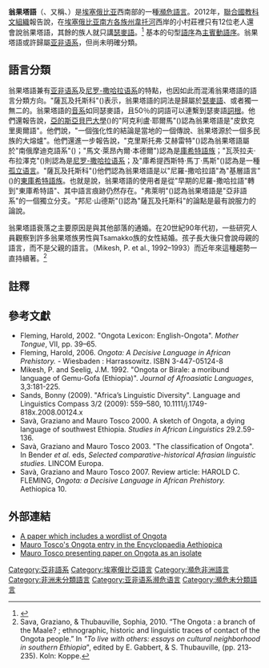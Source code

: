 {{Link style|time=2015-12-13T15:02:42+00:00}}
{{noteTA
|T=zh-hant:翁果塔語; zh-hans:翁果塔语
|G1=Ongota language
}}
{{Infobox language
|name=翁果塔語
|altname={{lang|en|Birale}}
|nativename={{IPA|iːfa ʕoŋɡota}}
|states=[[埃塞俄比亚|埃塞俄比亚]]
|region=[[南奧莫地區|南奧莫地區]]、[[南方各族州|南方各族州]]
|speakers=10人
|date=2007年
|ref=e17
|familycolor=Afro-asiatic
|fam2=[[東庫希特語支|東庫希特語支]] ? 
|iso3=bxe
|notice=IPA
}}

'''翁果塔語'''（{{lang|en|Ongota}}、又稱{{lang|en|Birale}}、{{lang|en|Birayle}}）是[[埃塞俄比亚|埃塞俄比亚]]西南部的一種[[瀕危語言|瀕危語言]]。2012年，[[聯合國教科文組織|聯合國教科文組織]]報告說，在[[埃塞俄比亚|埃塞俄比亚]][[南方各族州|南方各族州]][[韋托河|韋托河]]西岸的小村莊裡只有12位老人還會說翁果塔語，其餘的族人就只講[[瑟麥語|瑟麥語]]。<ref name="ongota1">{{Cite web |url=http://www.unesco.org/culture/ich/doc/download.php?versionID=16679 |title=Nomination File No. 00493 For Inscription on The List of Intangible Cultural Heritage in Need Of Urgent Safeguarding In 2012. |accessdate=2014-01-21 |archive-date=2017-02-08 |archive-url=https://web.archive.org/web/20170208032456/http://www.unesco.org/culture/ich/doc/download.php?versionID=16679 |dead-url=no }}</ref> 基本的句型[[語序|語序]]為[[主賓動語序|主賓動語序]]。翁果塔語或許歸屬[[亚非语系|亚非语系]]，但尚未明確分類。

==語言分類==
翁果塔語兼有[[亚非语系|亚非语系]]及[[尼罗-撒哈拉语系|尼罗-撒哈拉语系]]的特點，也因如此而混淆翁果塔語的語言分類方向。"薩瓦及托斯科"({{lang|en|Savà and Tosco 2007}})表示，翁果塔語的詞法是歸屬於[[瑟麥語|瑟麥語]]、或者獨一無二的。翁果塔語的[[音位學|音系]]如同瑟麥語，且50％的詞語可以連繫到瑟麥語[[詞根|詞根]]。他們還報告說，[[亞的斯亞貝巴大學|亞的斯亞貝巴大學]]({{lang|en|Addis Ababa University}})的"阿克利盧·耶爾馬"({{lang|en|Aklilu Yilma}})認為翁果塔語是"皮欽克里奧爾語"。他們說，"一個強化性的結論是當地的一個傳說、翁果塔源於一個多民族的大熔爐"。他們還進一步報告說，"克里斯托弗·艾赫雷特"({{lang|en|Christopher Ehret}})認為翁果塔語屬於"南俄摩迪克語系"({{lang|en|South Omotic languages}})；"馬文·萊昂內爾·本德爾"{{lang|en|(Marvin Lionel Bender}})認為是[[庫希特語族|庫希特語族]]；"瓦茨拉夫·布拉澤克"({{lang|en|Vaclav Blazek，1991、2001}})則認為是[[尼罗-撒哈拉语系|尼罗-撒哈拉语系]]；及"庫希提西斯特·馬丁·馬斯"({{lang|en|Cushiticist Maarten Mous 2003}})認為是一種[[孤立语言|孤立语言]]。"薩瓦及托斯科"({{lang|en|Savà and Tosco 2003, 2007}})他們認為翁果塔語是以"尼羅-撒哈拉語"為"基層語言"({{lang|en|Stratum (linguistics)}})的[[庫希特語族|東庫希特語族]]。也就是說，翁果塔語的使用者是從"早期的尼羅-撒哈拉語"轉到"東庫希特語"、其中語言痕跡仍然存在。"弗萊明"({{lang|en|Fleming、2006}})認為翁果塔語是"亞非語系"的一個獨立分支。"邦尼·山德斯"({{lang|en|Bonny Sands、2009}})認為"薩瓦及托斯科"的論點是最有說服力的論說。

翁果塔語衰落之主要原因是與其他部落的通婚。在20世紀90年代初，一些研究人員觀察到許多翁果塔族男性與Tsamakko族的女性結婚。孩子長大後只會說母親的語言，而不是父親的語言。（Mikesh, P. et al., 1992–1993）而近年來這種趨勢一直持續著。<ref name="Sava, Graziano 2010. pp. 213">Sava, Graziano, & Thubauville, Sophia, 2010. “The Ongota : a branch of the Maale? ; ethnographic, historic and linguistic traces of contact of the Ongota people.” In ''"To live with others: essays on cultural neighborhood in southern Ethiopia''", edited by E. Gabbert, & S. Thubauville, (pp. 213‐235). Koln: Koppe.</ref>

==註釋==
{{reflist}}

==參考文獻==
{{refbegin|2}}
* Fleming, Harold, 2002.  "Ongota Lexicon: English-Ongota".  ''Mother Tongue'', VII, pp. 39–65.
* Fleming, Harold, 2006. ''Ongota: A Decisive Language in African Prehistory.'' - Wiesbaden : Harrassowitz. ISBN 3-447-05124-8
* Mikesh, P. and Seelig, J.M. 1992. "Ongota or Birale: a moribund language of Gemu-Gofa (Ethiopia)". ''Journal of Afroasiatic Languages'', 3,3:181-225.
* Sands, Bonny (2009). "Africa’s Linguistic Diversity". Language and Linguistics Compass 3/2 (2009): 559–580, 10.1111/j.1749-818x.2008.00124.x
* Savà, Graziano and Mauro Tosco 2000. A sketch of Ongota, a dying language of southwest Ethiopia. ''Studies in African Linguistics'' 29.2.59-136.
* Savà, Graziano and Mauro Tosco 2003. "The classification of Ongota". In Bender ''et al.'' eds, ''Selected comparative-historical Afrasian linguistic studies.'' LINCOM Europa.
*Savà, Graziano and Mauro Tosco 2007. Review article: HAROLD C. FLEMING, ''Ongota: a Decisive Language in African Prehistory.'' Aethiopica 10. 
{{refend}}

==外部連結==
*[http://www.sil.org/silesr/2002/SILESR2002-066.pdf A paper which includes a wordlist of Ongota] {{Wayback|url=http://www.sil.org/silesr/2002/SILESR2002-066.pdf |date=20120728092241 }}
*[https://web.archive.org/web/20131210172914/http://www.maurotosco.net/maurotosco/Publications_files/TOSCO_Ongota%20lg_EncETh.pdf Mauro Tosco's Ongota entry in the [[:en:Encyclopaedia_Aethiopica|Encyclopaedia Aethiopica]]]
*[https://web.archive.org/web/20140109215021/http://25images.ish-lyon.cnrs.fr/player/player.php?id=72&id_sequence=427 Mauro Tosco presenting paper on Ongota as an isolate]

[[Category:亞非語系|Category:亞非語系]]
[[Category:埃塞俄比亞語言|Category:埃塞俄比亞語言]]
[[Category:瀕危非洲語言|Category:瀕危非洲語言]]
[[Category:非洲未分類語言|Category:非洲未分類語言]]
[[Category:亚非语系濒危语言|Category:亚非语系濒危语言]]
[[Category:瀕危未分類語言|Category:瀕危未分類語言]]